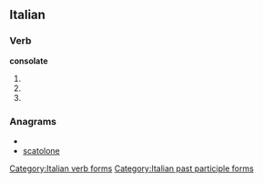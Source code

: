 ==Italian==

===Verb===
'''consolate'''

# {{form of|[[second-person|Second-person]] [[plural]] [[present tense]]|consolare|lang=Italian}}
# {{form of|Second-person plural [[imperative]]|consolare|lang=Italian}}
# {{form of|[[feminine|Feminine]] plural|consolato}}

===Anagrams===
* {{alphagram|acelnoost}}
* [[scatolone#Italian|scatolone]]

[[Category:Italian verb forms]]
[[Category:Italian past participle forms]]